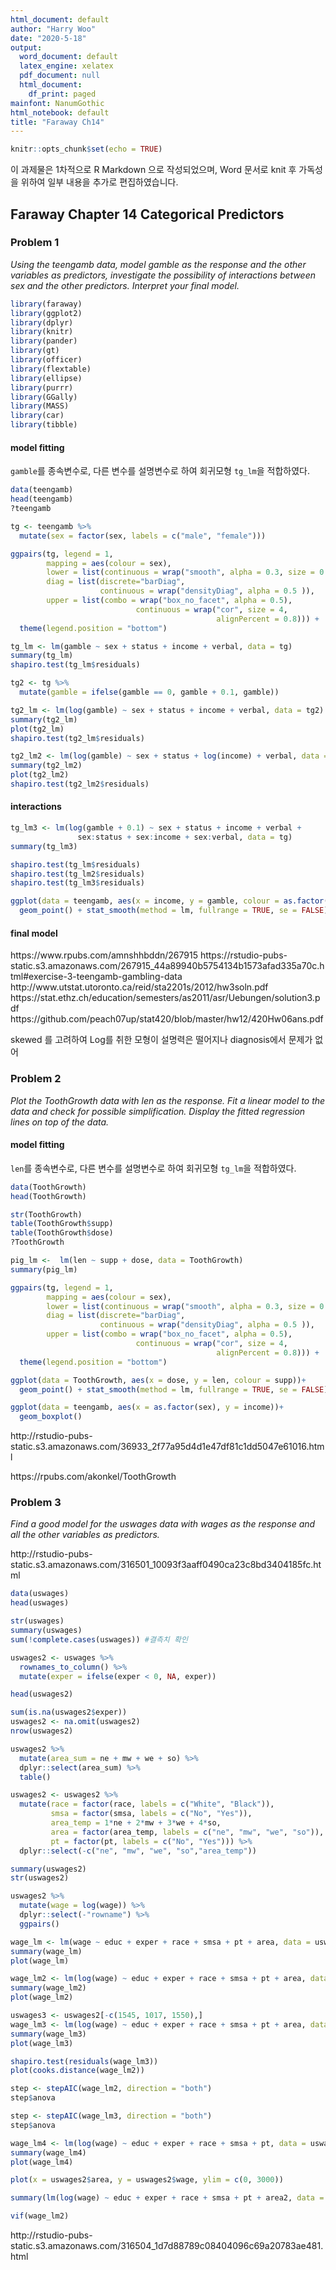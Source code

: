 ```yaml
---
html_document: default
author: "Harry Woo"
date: "2020-5-18"
output:
  word_document: default
  latex_engine: xelatex
  pdf_document: null
  html_document:
    df_print: paged
mainfont: NanumGothic
html_notebook: default
title: "Faraway Ch14"
---
```


```r
knitr::opts_chunk$set(echo = TRUE)
```

이 과제물은 1차적으로 R Markdown 으로 작성되었으며, Word 문서로 knit 후 가독성을 위하여 일부 내용을 추가로 편집하였습니다.


## Faraway Chapter 14 Categorical Predictors
### Problem 1

_Using the teengamb data, model gamble as the response and the other variables as predictors, investigate the possibility of interactions between sex and the other predictors. Interpret your final model._

```r

library(faraway)
library(ggplot2)
library(dplyr)
library(knitr)
library(pander)
library(gt)
library(officer)
library(flextable)
library(ellipse) 
library(purrr)
library(GGally)
library(MASS)
library(car)
library(tibble)

```


#### model fitting
`gamble`를 종속변수로, 다른 변수를 설명변수로 하여 회귀모형 `tg_lm`을 적합하였다.

```r

data(teengamb)
head(teengamb)
?teengamb

tg <- teengamb %>% 
  mutate(sex = factor(sex, labels = c("male", "female")))

ggpairs(tg, legend = 1, 
        mapping = aes(colour = sex),
        lower = list(continuous = wrap("smooth", alpha = 0.3, size = 0.1)),
        diag = list(discrete="barDiag", 
                    continuous = wrap("densityDiag", alpha = 0.5 )),
        upper = list(combo = wrap("box_no_facet", alpha = 0.5),
                            continuous = wrap("cor", size = 4,
                                              alignPercent = 0.8))) +
  theme(legend.position = "bottom")

```

```r

tg_lm <- lm(gamble ~ sex + status + income + verbal, data = tg)
summary(tg_lm)
shapiro.test(tg_lm$residuals)

tg2 <- tg %>% 
  mutate(gamble = ifelse(gamble == 0, gamble + 0.1, gamble))

tg2_lm <- lm(log(gamble) ~ sex + status + income + verbal, data = tg2)
summary(tg2_lm)
plot(tg2_lm)
shapiro.test(tg2_lm$residuals)

tg2_lm2 <- lm(log(gamble) ~ sex + status + log(income) + verbal, data = tg2)
summary(tg2_lm2)
plot(tg2_lm2)
shapiro.test(tg2_lm2$residuals)

```


#### interactions

```r

tg_lm3 <- lm(log(gamble + 0.1) ~ sex + status + income + verbal + 
               sex:status + sex:income + sex:verbal, data = tg)
summary(tg_lm3)

shapiro.test(tg_lm$residuals)
shapiro.test(tg_lm2$residuals)
shapiro.test(tg_lm3$residuals)

ggplot(data = teengamb, aes(x = income, y = gamble, colour = as.factor(sex))) +
  geom_point() + stat_smooth(method = lm, fullrange = TRUE, se = FALSE)

```


#### final model

https://www.rpubs.com/amnshhbddn/267915
https://rstudio-pubs-static.s3.amazonaws.com/267915_44a89940b5754134b1573afad335a70c.html#exercise-3-teengamb-gambling-data
http://www.utstat.utoronto.ca/reid/sta2201s/2012/hw3soln.pdf
https://stat.ethz.ch/education/semesters/as2011/asr/Uebungen/solution3.pdf
https://github.com/peach07up/stat420/blob/master/hw12/420Hw06ans.pdf

skewed 를 고려하여 Log를 취한 모형이 설명력은 떨어지나 diagnosis에서 문제가 없어


### Problem 2

_Plot the ToothGrowth data with len as the response. Fit a linear model to the data and check for possible simplification. Display the fitted regression lines on top of the data._

#### model fitting
`len`를 종속변수로, 다른 변수를 설명변수로 하여 회귀모형 `tg_lm`을 적합하였다.

```r

data(ToothGrowth)
head(ToothGrowth)

str(ToothGrowth)
table(ToothGrowth$supp)
table(ToothGrowth$dose)
?ToothGrowth

pig_lm <-  lm(len ~ supp + dose, data = ToothGrowth)
summary(pig_lm)

ggpairs(tg, legend = 1, 
        mapping = aes(colour = sex),
        lower = list(continuous = wrap("smooth", alpha = 0.3, size = 0.1)),
        diag = list(discrete="barDiag", 
                    continuous = wrap("densityDiag", alpha = 0.5 )),
        upper = list(combo = wrap("box_no_facet", alpha = 0.5),
                            continuous = wrap("cor", size = 4,
                                              alignPercent = 0.8))) +
  theme(legend.position = "bottom")

ggplot(data = ToothGrowth, aes(x = dose, y = len, colour = supp))+
  geom_point() + stat_smooth(method = lm, fullrange = TRUE, se = FALSE)

ggplot(data = teengamb, aes(x = as.factor(sex), y = income))+
  geom_boxplot()


```


http://rstudio-pubs-static.s3.amazonaws.com/36933_2f77a95d4d1e47df81c1dd5047e61016.html

https://rpubs.com/akonkel/ToothGrowth


### Problem 3

_Find a good model for the uswages data with wages as the response and all the other variables as predictors._

http://rstudio-pubs-static.s3.amazonaws.com/316501_10093f3aaff0490ca23c8bd3404185fc.html

```r

data(uswages)
head(uswages)

str(uswages)
summary(uswages)
sum(!complete.cases(uswages)) #결측치 확인

```

```r

uswages2 <- uswages %>% 
  rownames_to_column() %>% 
  mutate(exper = ifelse(exper < 0, NA, exper))

head(uswages2)

sum(is.na(uswages2$exper))
uswages2 <- na.omit(uswages2)
nrow(uswages2)

```

```r

uswages2 %>% 
  mutate(area_sum = ne + mw + we + so) %>% 
  dplyr::select(area_sum) %>% 
  table()

uswages2 <- uswages2 %>% 
  mutate(race = factor(race, labels = c("White", "Black")),
         smsa = factor(smsa, labels = c("No", "Yes")),
         area_temp = 1*ne + 2*mw + 3*we + 4*so,
         area = factor(area_temp, labels = c("ne", "mw", "we", "so")),
         pt = factor(pt, labels = c("No", "Yes"))) %>% 
  dplyr::select(-c("ne", "mw", "we", "so","area_temp"))

summary(uswages2)
str(uswages2)

uswages2 %>% 
  mutate(wage = log(wage)) %>% 
  dplyr::select(-"rowname") %>% 
  ggpairs()

```

```r

wage_lm <- lm(wage ~ educ + exper + race + smsa + pt + area, data = uswages2)
summary(wage_lm)
plot(wage_lm)

```


```r

wage_lm2 <- lm(log(wage) ~ educ + exper + race + smsa + pt + area, data = uswages2)
summary(wage_lm2)
plot(wage_lm2)

```

```r

uswages3 <- uswages2[-c(1545, 1017, 1550),]
wage_lm3 <- lm(log(wage) ~ educ + exper + race + smsa + pt + area, data = uswages3)
summary(wage_lm3)
plot(wage_lm3)

shapiro.test(residuals(wage_lm3))
plot(cooks.distance(wage_lm2))

step <- stepAIC(wage_lm2, direction = "both")
step$anova

step <- stepAIC(wage_lm3, direction = "both")
step$anova

wage_lm4 <- lm(log(wage) ~ educ + exper + race + smsa + pt, data = uswages3)
summary(wage_lm4)
plot(wage_lm4)

plot(x = uswages2$area, y = uswages2$wage, ylim = c(0, 3000))

summary(lm(log(wage) ~ educ + exper + race + smsa + pt + area2, data = uswages3))

vif(wage_lm2)

```


http://rstudio-pubs-static.s3.amazonaws.com/316504_1d7d88789c08404096c69a20783ae481.html

